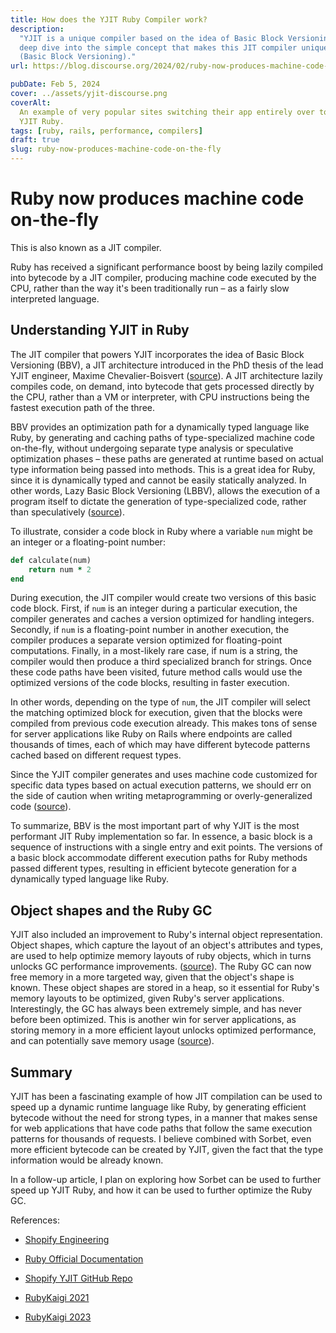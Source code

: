 ```yaml
---
title: How does the YJIT Ruby Compiler work?
description:
  "YJIT is a unique compiler based on the idea of Basic Block Versioning.  A
  deep dive into the simple concept that makes this JIT compiler unique: BBV
  (Basic Block Versioning)."
url: https://blog.discourse.org/2024/02/ruby-now-produces-machine-code-on-the-fly/

pubDate: Feb 5, 2024
cover: ../assets/yjit-discourse.png
coverAlt:
  An example of very popular sites switching their app entirely over to the new
  YJIT Ruby.
tags: [ruby, rails, performance, compilers]
draft: true
slug: ruby-now-produces-machine-code-on-the-fly
---
```



# Ruby now produces machine code on-the-fly

This is also known as a JIT compiler.

Ruby has received a significant performance boost by being lazily compiled into
bytecode by a JIT compiler, producing machine code executed by the CPU, rather
than the way it's been traditionally run – as a fairly slow interpreted
language.

## Understanding YJIT in Ruby

The JIT compiler that powers YJIT incorporates the idea of Basic Block
Versioning (BBV), a JIT architecture introduced in the PhD thesis of the lead
YJIT engineer, Maxime Chevalier-Boisvert
([source](https://arxiv.org/pdf/1411.0352v1)). A JIT architecture lazily
compiles code, on demand, into bytecode that gets processed directly by the CPU,
rather than a VM or interpreter, with CPU instructions being the fastest
execution path of the three.

BBV provides an optimization path for a dynamically typed language like Ruby, by
generating and caching paths of type-specialized machine code on-the-fly,
without undergoing separate type analysis or speculative optimization phases –
these paths are generated at runtime based on actual type information being
passed into methods. This is a great idea for Ruby, since it is dynamically
typed and cannot be easily statically analyzed. In other words, Lazy Basic Block
Versioning (LBBV), allows the execution of a program itself to dictate the
generation of type-specialized code, rather than speculatively
([source](https://docs.ruby-lang.org/en/master/yjit/yjit_md.html)).

To illustrate, consider a code block in Ruby where a variable `num` might be an
integer or a floating-point number:

```ruby
def calculate(num)
    return num * 2
end
```

During execution, the JIT compiler would create two versions of this basic code
block. First, if `num` is an integer during a particular execution, the compiler
generates and caches a version optimized for handling integers. Secondly, if
`num` is a floating-point number in another execution, the compiler produces a
separate version optimized for floating-point computations. Finally, in a
most-likely rare case, if num is a string, the compiler would then produce a
third specialized branch for strings. Once these code paths have been visited,
future method calls would use the optimized versions of the code blocks,
resulting in faster execution.

In other words, depending on the type of `num`, the JIT compiler will select the
matching optimized block for execution, given that the blocks were compiled from
previous code execution already. This makes tons of sense for server
applications like Ruby on Rails where endpoints are called thousands of times,
each of which may have different bytecode patterns cached based on different
request types.

Since the YJIT compiler generates and uses machine code customized for specific
data types based on actual execution patterns, we should err on the side of
caution when writing metaprogramming or overly-generalized code
([source](https://www-labs.iro.umontreal.ca/~feeley/papers/SaleilFeeleyVMIL18.pdf)).

To summarize, BBV is the most important part of why YJIT is the most performant
JIT Ruby implementation so far. In essence, a basic block is a sequence of
instructions with a single entry and exit points. The versions of a basic block
accommodate different execution paths for Ruby methods passed different types,
resulting in efficient bytecote generation for a dynamically typed language like
Ruby.

## Object shapes and the Ruby GC

YJIT also included an improvement to Ruby's internal object representation.
Object shapes, which capture the layout of an object's attributes and types, are
used to help optimize memory layouts of ruby objects, which in turns unlocks GC
performance improvements.
([source](https://rubykaigi.org/2021-takeout/data/slides/Maxime-YJIT-RubyKaigi-2021-slides.pdf)).
The Ruby GC can now free memory in a more targeted way, given that the object's
shape is known. These object shapes are stored in a heap, so it essential for
Ruby's memory layouts to be optimized, given Ruby's server applications.
Interestingly, the GC has always been extremely simple, and has never before
been optimized. This is another win for server applications, as storing memory
in a more efficient layout unlocks optimized performance, and can potentially
save memory usage
([source](https://rubykaigi.org/2023/presentations/maximecb.html)).

## Summary

YJIT has been a fascinating example of how JIT compilation can be used to speed
up a dynamic runtime language like Ruby, by generating efficient bytecode
without the need for strong types, in a manner that makes sense for web
applications that have code paths that follow the same execution patterns for
thousands of requests. I believe combined with Sorbet, even more efficient
bytecode can be created by YJIT, given the fact that the type information would
be already known.

In a follow-up article, I plan on exploring how Sorbet can be used to further
speed up YJIT Ruby, and how it can be used to further optimize the Ruby GC.

References:

- [Shopify Engineering](https://shopify.engineering/ruby-yjit-is-production-ready)

- [Ruby Official Documentation](https://docs.ruby-lang.org/en/master/yjit/yjit_md.html)

- [Shopify YJIT GitHub Repo](https://github.com/Shopify/yjit)

- [RubyKaigi 2021](https://rubykaigi.org/2021-takeout/data/slides/Maxime-YJIT-RubyKaigi-2021-slides.pdf)

- [RubyKaigi 2023](https://rubykaigi.org/2023/presentations/maximecb.html)
